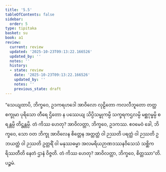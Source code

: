 ```yaml
---
title: '5.5'
tableOfContents: false
sidebar:
  order: 5
type: tipitaka
basket: su
book: a1
review:
  current: review
  updated: '2025-10-23T09:13:22.166526'
  updated_by: ''
  notes: ''
  history:
  - state: review
    date: '2025-10-23T09:13:22.166526'
    updated_by: ''
    notes: ''
    previous_state: draft
---
```



<ReviewStatus review={frontmatter.review} showDetails={true} />

<HypothesisAnnotation frontmatter={frontmatter} />

<DynamicBreadcrumb />

<Division number="45" book="a1" e="ch" v="15" p="8">

<Paragraph number="95" book="a1">
“သေယျထာပိ, ဘိက္ခဝေ, ဥဒကရဟဒေါ အာဝိလော လုဠိတော ကလလီဘူတော တတ္ထ စက္ခုမာ ပုရိသော တီရေ ဌိတော န ပဿေယျ သိပ္ပိသမ္ဗုကမ္ပိ သက္ခရကဌလမ္ပိ မစ္ဆဂုမ္ဗမ္ပိ စရန္တမ္ပိ တိဋ္ဌန္တမ္ပိ. တံ ကိဿ ဟေတု? အာဝိလတ္တာ, ဘိက္ခဝေ, ဥဒကဿ. ဧဝမေဝံ ခေါ, ဘိက္ခဝေ, သော ဝတ ဘိက္ခု အာဝိလေန စိတ္တေန အတ္တတ္ထံ ဝါ ဉဿတိ ပရတ္ထံ ဝါ ဉဿတိ ဥဘယတ္ထံ ဝါ ဉဿတိ ဥတ္တရိံ ဝါ မနုဿဓမ္မာ အလမရိယဉာဏဒဿနဝိသေသံ သစ္ဆိကရိဿတီတိ နေတံ ဌာနံ ဝိဇ္ဇတိ. တံ ကိဿ ဟေတု? အာဝိလတ္တာ, ဘိက္ခဝေ, စိတ္တဿာ”တိ.

</Paragraph>
</Division>

<Paragraph number="96" type="center" book="a1">
ပဉ္စမံ.
</Paragraph>